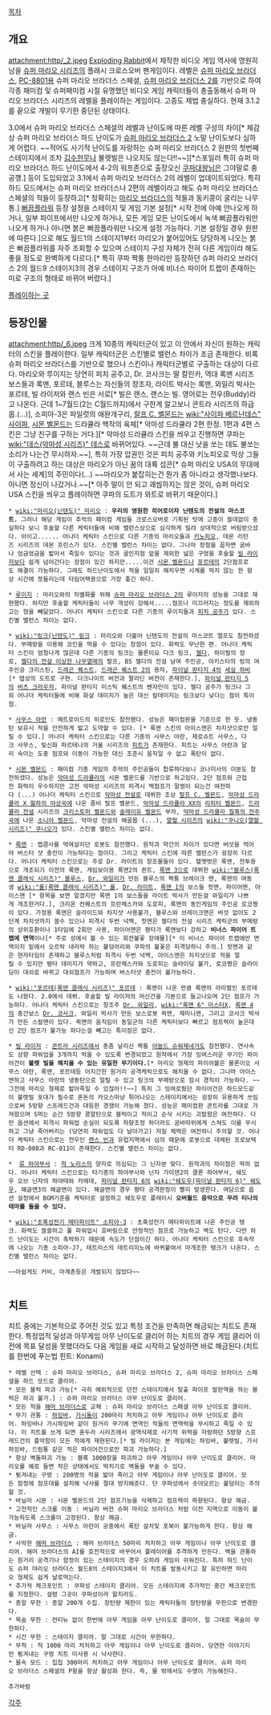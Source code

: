 [[목차]]

== 개요 ==
attachment:http/_2.jpeg
[http://www.explodingrabbit.com/ Exploding Rabbit]에서 제작한 비디오 게임 역사에 영원히 남을 [[슈퍼 마리오 시리즈]]의 플래시 크로스오버 팬게임이다. 레벨은 [[슈퍼 마리오 브라더스]], [[PC-8801]]용 슈퍼 마리오 브라더스 스페셜, [[슈퍼 마리오 브라더스 2]]를 기반으로 하여 각종 패미컴 및 슈퍼패미컴 시절 유명했던 비디오 게임 캐릭터들이 총출동해서 슈퍼 마리오 브라더스 시리즈의 레벨을 플레이하는 게임이다. 고증도 제법 충실하다. 현재 3.1.2를 끝으로 개발이 무기한 중단된 상태이다.

3.0에서 슈퍼 마리오 브라더스 스페셜의 레벨과 난이도에 따른 레벨 구성의 차이[* 체감상 슈퍼 마리오 브라더스 하드 난이도가 [[슈퍼 마리오 브라더스 2]] 노말 난이도보다 심하게 어렵다. ~~적어도 사기적 난이도를 자랑하는 슈퍼 마리오 브라더스 2 원판의 첫번째 스테이지에서 조차 [[김수한무]]나 불렛빌은 나오지도 않는다!!~~][*스포일러 특히 슈퍼 마리오 브라더스 하드 난이도에서 4-2의 워프존으로 출장오신 [[쿠파]]대왕님은 그야말로 충공깽.] 등이 도입되었고 3.1에서 슈퍼 마리오 브라더스 2의 레벨이 업데이트되었다. 특히 하드 모드에서는 슈퍼 마리오 브라더스나 2편의 레벨이라고 해도 슈퍼 마리오 브라더스 스페셜의 적들이 등장하고[* 정확히는 [[마리오 브라더스]]의 적들과 동키콩이 굴리는 나무통.] [[뻐끔플라워]] 등장 설정을 스테이지 및 게임 기본 설정[* 시작 전에 아예 안나오게 하거나, 일부 파이프에서만 나오게 하거나, 모든 게임 모든 난이도에서 녹색 뻐끔플라워만 나오게 하거나 아니면 붉은 뻐끔플라워만 나오게 설정 가능하다. 기본 설정일 경우 원판에 따른다.]으로 해도 월드1의 스테이지1부터 마리오가 붙어있어도 당당하게 나오는 붉은 뻐끔플라워를 자주 조회할 수 있으며 스테이지 구성 자체가 전혀 다른 게임이라 해도 좋을 정도로 완벽하게 다르다.[* 특히 쿠파 짝퉁 한마리만 등장하던 슈퍼 마리오 브라더스 2의 월드9 스테이지3의 경우 스테이지 구조가 아예 비너스 파이어 트랩이 존재하는 미로 구조의 형태로 바뀌어 버렸다.]

[http://www.explodingrabbit.com/games/super-mario-bros-crossover 플레이하는 곳]
 
== 등장인물 ==
attachment:http/_6.jpeg
크게 10종의 캐릭터군이 있고 이 안에서 자신이 원하는 캐릭터의 스킨을 플레이한다. 일부 캐릭터군은 스킨별로 밸런스 차이가 조금 존재한다. 비록 슈퍼 마리오 브라더스를 기반으로 했으나 스킨이나 캐릭터군별로 구출하는 대상이 다르다. 마리오와 루이지는 당연히 피치 공주고, Dr. 코사크는 딸 칼린카, 역대 록맨 시리즈 보스들과 록맨, 포르테, 블루스는 자신들의 창조자, 라이트 박사는 록맨, 와일리 박사는 포르테, 빌 라이저와 랜스 빈은 서로[* 빌은 랜스, 랜스는 빌. 영어로는 전우(Buddy)라고 나온다. 근데 1~7월드(2는 C월드까지)에서 구한게 알고보니 콘트라 시리즈의 하급몹.(...)], 소피아-3은 파일럿의 애완개구리, [[랄프 C. 벨몬드]]는 [[wiki:"사이파 베르난데스" 사이파]], [[시몬 벨몬드]]는 드라큘라 백작의 육체[* 악마성 드라큘라 2편 한정. 1편과 4편 스킨은 그냥 친구를 구하는 거다.][* 악마성 드라큘라 스킨을 씌우고 진행하면 쿠파는 [[wiki:"데스(악마성 시리즈)" 데스]]로 바뀌어있다. ~~근데 불 대신 낫을 쏘는 데도 불쏘는 소리가 나는건 무시하자.~~], 특히 가장 압권인 것은 피치 공주와 키노피오로 막상 그들이 구출하려고 하는 대상은 마리오가 아닌 꿈의 대륙 섭콘[* 슈퍼 마리오 USA의 무대에서 사는 세계]의 주민이다(...) ~~마리오가 붙잡히는건 뭔가 좀 아니라고 생각했나보다. 아니면 정신이 나갔거나.~~[* 아주 말이 안 되고 괘씸하지는 않은 것이, 슈퍼 마리오 USA 스킨을 씌우고 플레이하면 쿠파의 도트가 와트로 바뀌기 때문이다.]

 * [[wiki:"마리오(닌텐도)" 마리오]] : '''우리의 영원한 히어로이자 닌텐도의 전설의 마스코트.''' 그러나 해당 게임이 추억의 패미컴 게임들 크로스오버로 기획된 탓에 고증이 쓸데없이 충실하다 보니 후술할 다른 케릭터들에 비해 밸런스상으로 심각하게 밀려 상대적으로 버림받으셨다. 아이고...... 어나더 케릭터 스킨으로 다른 기종의 마리오들과 [[키노피오]], 데몬 리턴즈 시리즈의 데몬 프린스가 있다. 스킨별 밸런스 차이는 없다. 그나마 장점을 꼽자면 굼바나 엉금엉금을 밟아서 죽일수 있다는 것과 골인지점 앞을 제외한 넓은 구멍을 후술할 [[빌 라이저]]보다 쉽게 넘어간다는 장점이 있긴 하지만.....이건 [[시몬 벨몬드]]나 [[포르테]]의 2단점프로도 해결이 가능하다. 그래도 하드난이도에서 적을 일일히 해치우면 시계를 먹지 않는 한 항상 시간에 쪼들리는데 타임어택용으로 가장 좋긴 하다.

 * [[루이지]] : 마리오와의 차별화를 위해 [[슈퍼 마리오 브라더스 2]]의 루이지의 성능을 그대로 재현했다. 하지만 후술할 케릭터들이 너무 개성이 강해서.....점프나 미끄러지는 정도를 제외하고는 형을 빼닮았다. 어나더 케릭터 스킨으로 다른 기종의 루이지들과 [[피치 공주]]가 있다. 스킨별 밸런스 차이는 없다.

 * [[wiki:"링크(닌텐도)" 링크]] : 마리오와 더불어 닌텐도의 전설의 마스코트 엘프도 참전하셨다. 부메랑을 이용해 코인을 먹을 수 있다는 장점이 있다. 화력도 무난한 편. 어나더 케릭터 스킨이 엄청나게 많은데 다른 기종의 링크는 물론이요 다크 링크, [[젤다]], 하이럴의 장로, [[젤다의 전설 이상한 나무열매]]의 랄프, BS 젤다의 전설 남여 주인공, 아키스타의 링의 여주인공 크리스틴, [[드래곤 퀘스트]], [[드래곤 퀘스트 2]]의 용자, [[파이널 판타지 4]]의 [[세실 하비]][* 맵상의 도트로 구현. 다크나이트 버전과 팔라딘 버전이 존재한다.], [[파이널 판타지 5]]의 [[버츠 크라우저]], 파이널 판타지 미스틱 퀘스트의 벤자민이 있다. 젤다 공주가 링크나 그외 어나더 케릭터들에 비해 화살 데미지가 높은 대신 칼데미지는 링크보다 낮다는 점이 특이점.

 * [[사무스 아란]] : 메트로이드의 히로인도 참전했다. 성능은 패미컴판을 기준으로 한 듯. 냉동탄 보유시 적을 안전하게 밟고 도약할 수 있다. [* 록맨 스킨의 아이스맨은 차지샷으로만 얼릴 수 있다.] 어나더 케릭터 스킨으로는 다른 기종의 사무스 아란, 제로슈트 사무스, 다크 사무스, 빛신화 파르테나의 거울 시리즈의 [[피트]]가 존재한다. 피트는 사무스 아란과 달리 숙이는 도중 점프와 이동이 가능한 대신 조준시 움직일 수 없고 폭탄이 없다. 

 * [[시몬 벨몬드]] : 패미컴 기종 게임의 추억의 주인공들이 합류하다보니 코나미사의 이분도 참전하셨다. 성능은 [[악마성 드라큘라]]의 시몬 벨몬드를 기반으로 하고있다. 2단 점프와 근접전 화력이 우수하지만 고전 악마성 시리즈의 피격시 백점프가 말썽이 되는건 여전하다 (...) 어나더 케릭터 스킨으로 [[악마성 전설]]로 데뷔한 조상 [[랄프 C. 벨몬드]], [[악마성 드라큘라 X 월하의 야상곡]]에 나온 좀비 랄프 벨몬드, [[악마성 드라큘라 XX]]의 [[리히터 벨몬드]], [[드라큘라 전설]] 시리즈의 [[크리스토퍼 벨몬드]]와 [[솔레이유 벨몬드]] 부자, [[악마성 드라큘라 칠흑의 전주곡]]에 나온 [[소니아 벨몬드]], 악마성 전설의 해골몹 (...), [[열혈 시리즈]]의 [[wiki:"쿠니오(열혈 시리즈)" 쿠니오]]가 있다. 스킨별 밸런스 차이는 없다.

 * [[록맨]] : 캡콤사를 먹여살리던 로봇도 참전했다. 원작과 약간의 차이가 있다면 버섯을 먹어야 버스터 샷 충전이 가능하다는 점이다. 그리고 케릭터 스킨에 따른 밸런스가 굉장히 다르다. 어나더 케릭터 스킨으로는 주로 Dr. 라이트의 창조물들이 있다. 헬멧벗은 록맨, 전투용으로 개조되기 이전의 록맨, 게임보이용 록맨2의 퀸트, [[록맨 3]]으로 데뷔한 [[wiki:"블루스(록맨 클래식 시리즈)" 블루스]], [[Dr. 와일리]]가 만든 블루스의 짝퉁 브레이크 맨, 록맨의 여동생 [[wiki:"롤(록맨 클래식 시리즈)" 롤]], [[Dr. 라이트]], [[록맨 1]]의 보스들 컷맨, 파이어맨, 아이스맨 [* 항목을 보면 알겠지만 록맨 1의 보스들을 라이트 박사가 만든걸 와일리가 나쁘게 개조한거다.], 크리온 컨퀘스트의 프란체스카와 도로피, 록맨의 동인게임의 주인공 로코짱이 있다. 가정용 록맨은 슬라이드와 차지샷 사용불가, 블루스와 브레이크맨은 버섯 없이도 2단계 차지샷까지 쏠수 있으나 피격시 두번 넉백, 컷맨은 젤다의 전설 시리즈 케릭군의 부메랑의 상위호환이나 1타임에 2회만 사용, 파이어맨은 평타가 록맨보다 강하고 '''비너스 파이어 트랩에 면역'''이나[* 주로 성에서 볼 수 있는 회전불꽃 장애물][* 이 비너스 파이어 트랩에만 면역이지 밑에서 오르락 내리락 하는 불덩어리와 쿠파의 불꽃은 피격당하니 주의.] 컷맨과 같은 현자타임이 존재하고 블루스처럼 피격시 두번 넉백, 아이스맨은 차지샷으로 적을 얼릴 수 있지만 평타 데미지가 약하고, 프란체스카와 도로피는 슬라이딩 불가, 로코짱은 슬라이딩이 대쉬로 바뀌고 대쉬점프가 가능하며 버스터샷 충전이 불가능하다.

 * [[wiki:"포르테(록맨 클래식 시리즈)" 포르테]] : 록맨이 나온 만큼 록맨의 라이벌인 포르테도 나왔다. 2.0에서 데뷔. 후술할 빌 라이저의 머신건을 기본으로 들고나오며 2단 점프가 가능하다. 어나더 케릭터 스킨으로는 창조주 [[Dr. 와일리]], [[wiki:"록맨 6" 미스터X]], [[록맨 4]]의 중간보스 [[Dr. 코사크]], 와일리 박사가 만든 보스로봇 퀵맨, 제미니맨, 그리고 코사크 박사가 만든 스컬맨이 있다. 퀵맨의 움직임이 동일군의 다른 케릭터보다 빠르고 점프력이 높은대신 2단 점프가 불가능 하다는걸 빼고는 특이점은 없다.

 * [[빌 라이저]] : [[콘트라 시리즈]]에서 총좀 날리신 짝퉁 [[아놀드 슈워제네거]]도 참전했다. 연사속도 상향 파워업을 3개까지 먹을 수 있도록 변경되었고 원작에서 가장 잉여스러운 무기인 파이어건이 '''불렛 빌을 해치울 수 있는 유일한 무기이다.'''[* 마리오 형제의 파이어볼은 물론이오 사무스 아란, 록맨, 포르테등 어지간한 원거리 공격케릭으로도 해치울 수 없다. 그나마 아이스맨하고 사무스 아란의 냉동탄으로 얼릴 수 있고 링크의 부메랑으로 잠시 경직이 가능하다. ~~그전에 마리오 형제로 밟아죽일 수 있잖아!!~~] 특히 그 잉여로웠던 파이어건은 하드모드같이 불렛빌 포대가 필수로 혼돈의 카오스마냥 튀어나오는 스테이지에서는 굉장히 유용하게 쓰임으로써 5방향 스프레드건과 대등한 경쟁이 가능해 졌다. 성능은 패미컴판 콘트라를 그대로 가져왔으며 S먹는 순간 5방향 콩알탄으로 블럭이고 적이고 순삭 시키는 괴랄함은 여전하다. 다만 옵션에서 피격시 파워업 손실이 되도록 하향조정 하더라도 굼바따위에게 스쳐도 이를 무시하고 그냥 죽어버리는 (당연히 파워업도 다 날아가고) 저질 체력은 여전하니 주의할 것. 어나더 케릭터 스킨으로는 전우인 [[랜스 빈]]과 유럽지역에서 심의 때문에 로봇으로 대체된 프로보텍터 RD-008과 RC-011이 존재한다. 스킨별 밸런스 차이는 없다.

 *  [[류 하야부사]] : [[척 노리스]]의 양자로 의심되는 그 닌자분 맞다. 원작과의 차이점은 딱히 없다. 어나더 케릭터 스킨으로는 타기종의 하야부사와 닌자 가이덴2의 클론 하야부사, 쉐도우 오브 닌자의 하야테와 카에데, [[파이널 판타지 6]]의 [[wiki:"쉐도우(파이널 판타지 6)" 쉐도우]], 해글맨3의 해글맨이 있다. 해글맨의 경우 평타 공격판정이 빨리 발생한다. 여담으로 옵션 설정에서 BGM기준을 케릭터로 설정하고 쉐도우로 플레이시 '''오버월드 음악으로 무려 티나의 테마를 들을 수 있다.'''

 * [[wiki:"초혹성전기 메타파이트" 소피아-3]] : 초혹성전기 메타파이트에 나온 주인공 탱크. 화력도 쏠쏠하고 풀 파워업시 호버링으로 안정적인 점프로 가능하고 벽도 탄다. 다만 하드 난이도는 시간이 촉박하기 때문에 속도가 단점이긴 하다. 어나더 케릭터 스킨으로 후속작에 나오는 기종 소피아-J7, 테트리스의 테트리미노에 바퀴붙여서 마개조한 탱크가 나온다. 스킨별 밸런스 차이는 없다.

 ~~아쉽게도 커비, 마계촌등은 개발되지 않았다~~
   
== 치트 ==
치트 중에는 기본적으로 주어진 것도 있고 특정 조건을 만족하면 해금되는 치트도 존재한다. 특정업적 달성과 아무게임 아무 난이도로 클리어 하는 치트의 경우 게임 클리어 이전에 목표 달성을 못했더라도 다음 게임을 새로 시작하고 달성하면 바로 해금된다.(치트를 한번에 푸는법 힌트: Konami)

 * 레벨 선택 : 슈퍼 마리오 브라더스, 슈퍼 마리오 브라더스 2, 슈퍼 마리오 브라더스 스페셜을 하드 모드로 클리어.
 * 모든 블럭 파괴 가능[* 극히 예외적으로 던전 스테이지에서 탈출 파이프 발판역을 하는 블럭은 파괴 불가.] : 슈퍼 마리오 브라더스 아무 난이도로 클리어.
 * 모든 적을 [[해머 브라더스]]로 교체 : 슈퍼 마리오 브라더스 스페셜 아무 난이도로 클리어.
 * 무기 관통 : [[하잉바]], [[가시돌이]] 200마리 처치하고 아무 게임이나 아무 난이도로 클리어. 하잉바나 가시하잉바 같이 원거리 무기에 면역인 적들의 면역력을 무시하고 죽일 수 있다. 이 치트를 쓰게 되면 혼두라 시리즈에서 광역삭제로 사기적 위력을 자랑하던 5방향 스프레드건의 흉악함이 모든 적에게 재현된다.[* 빌 라이저는 본 게임에는 하잉바, 불렛빌, 가시하잉바, 드럼통 같은 적은 파이어건으로만 파괴 가능하다.]
 * 항상 벽돌파괴 가능 : 블록 1000장을 파괴하고 아무 게임이나 아무 난이도로 클리어. 마리오를 예로 들면 작은 상태에서도 박치기로 벽돌을 부술 수 있다.
 * 튕겨내는 구멍 : 200명의 적을 밟아 죽이고 아무 게임이나 아무 난이도로 클리어. 모든 함정에 점프대를 설치해 낙사를 절대 방지해준다. 단 쿠파성에서 솟아오르는 불덩이는 주의할 것.
 * 바닐라 시몬 : 시몬 벨몬드의 2단 점프기능을 삭제하고 점프력이 하향된다. 항상 해금.
 * 고전적인 스크롤 이동 : 바닐라 버전 슈퍼 마리오 브라더스 처럼 이전 지역으로 이동이 불가능하도록 스크롤이 고정된다. 항상 해금.
 * 바닐라 사무스 : 사무스 아란이 공중에서 폭탄 설치및 포복이 불가능하게 한다. 항상 해금.
 * 사악한 [[해머 브라더스]] : 해머 브라더스 50마리 처치하고 아무 게임이나 아무 난이도로 클리어. 해머 브라더스의 AI를 호전적으로 바꾸어서 플레이어를 추격하게 만든다. 벽을 관통하는 원거리 공격기나 함정이 있는 스테이지의 경우 오히려 게임이 쉬워진다. 특히 하드 난이도 슈퍼 마리오 브라더스 월드8의 스테이지3에서 이 치트를 발동시키고 잘 유인하면 마리오 형제도 쉽게 날로먹는다.
 * 추가적 체크포인트 : 쿠파성 스테이지 클리어. 모든 스테이지에 추가적인 중간 체크포인트를 지정한다. 설령 그곳이 쿠파성이라 할지라도.
 * 총알 무한 : 총알 200개 수집. 장탄량 제한이 있는 케릭터들의 장탄량을 무한으로 변경한다.
 * 목숨 무한 : 컨티뉴 없이 한번에 아무 게임을 아무 난이도로 클리어. 말 그대로 목숨이 무한하다.
 * 시간 무한 : 스테이지 클리어. 말 그대로 시간이 무한하다. 
 * 무적 : 적 1000 마리 처치하고 아무 게임이나 아무 난이도로 클리어. 당연한 이야기지만 튕겨내는 구멍 치트 미사용 시 낙사한다.
 * 물속 모드 : 칩칩 300마리 처치하고 아무 게임이나 아무 난이도로 클리어. 슈퍼 마리오 브라더스 스페셜의 P윙을 항상 활성화 한다. 즉, 물 밖에서도 수영이 가능해진다.

 
 추가바람
[[각주]]
